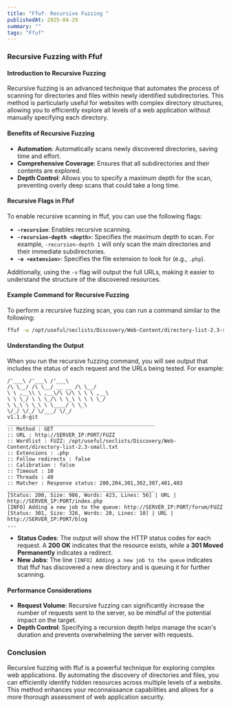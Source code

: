 ```yaml
---
title: "Ffuf- Recursive Fuzzing "
publishedAt: 2025-04-29
summary: ""
tags: "Ffuf"
---
```


### Recursive Fuzzing with Ffuf

#### Introduction to Recursive Fuzzing
Recursive fuzzing is an advanced technique that automates the process of scanning for directories and files within newly identified subdirectories. This method is particularly useful for websites with complex directory structures, allowing you to efficiently explore all levels of a web application without manually specifying each directory.

#### Benefits of Recursive Fuzzing
- **Automation**: Automatically scans newly discovered directories, saving time and effort.
- **Comprehensive Coverage**: Ensures that all subdirectories and their contents are explored.
- **Depth Control**: Allows you to specify a maximum depth for the scan, preventing overly deep scans that could take a long time.

#### Recursive Flags in Ffuf
To enable recursive scanning in ffuf, you can use the following flags:
- **`-recursion`**: Enables recursive scanning.
- **`-recursion-depth <depth>`**: Specifies the maximum depth to scan. For example, `-recursion-depth 1` will only scan the main directories and their immediate subdirectories.
- **`-e <extension>`**: Specifies the file extension to look for (e.g., `.php`).

Additionally, using the `-v` flag will output the full URLs, making it easier to understand the structure of the discovered resources.

#### Example Command for Recursive Fuzzing
To perform a recursive fuzzing scan, you can run a command similar to the following:

```bash
ffuf -w /opt/useful/seclists/Discovery/Web-Content/directory-list-2.3-small.txt:FUZZ -u http://SERVER_IP:PORT/FUZZ -recursion -recursion-depth 1 -e .php -v
```

#### Understanding the Output
When you run the recursive fuzzing command, you will see output that includes the status of each request and the URLs being tested. For example:

```
/'___\ /'___\ /'___\
/\ \__/ /\ \__/ __ __ /\ \__/
\ \ ,__\\ \ ,__\/\ \/\ \ \ \ ,__\
\ \ \_/ \ \ \_/\ \ \_\ \ \ \ \_/
\ \_\ \ \_\ \ \____/ \ \_\
\/_/ \/_/ \/___/ \/_/
v1.1.0-git
________________________________________________
:: Method : GET
:: URL : http://SERVER_IP:PORT/FUZZ
:: Wordlist : FUZZ: /opt/useful/seclists/Discovery/Web-Content/directory-list-2.3-small.txt
:: Extensions : .php
:: Follow redirects : false
:: Calibration : false
:: Timeout : 10
:: Threads : 40
:: Matcher : Response status: 200,204,301,302,307,401,403
________________________________________________
[Status: 200, Size: 986, Words: 423, Lines: 56] | URL | http://SERVER_IP:PORT/index.php
[INFO] Adding a new job to the queue: http://SERVER_IP:PORT/forum/FUZZ
[Status: 301, Size: 326, Words: 20, Lines: 10] | URL | http://SERVER_IP:PORT/blog
...
```

- **Status Codes**: The output will show the HTTP status codes for each request. A **200 OK** indicates that the resource exists, while a **301 Moved Permanently** indicates a redirect.
- **New Jobs**: The line `[INFO] Adding a new job to the queue` indicates that ffuf has discovered a new directory and is queuing it for further scanning.

#### Performance Considerations
- **Request Volume**: Recursive fuzzing can significantly increase the number of requests sent to the server, so be mindful of the potential impact on the target.
- **Depth Control**: Specifying a recursion depth helps manage the scan's duration and prevents overwhelming the server with requests.

### Conclusion
Recursive fuzzing with ffuf is a powerful technique for exploring complex web applications. By automating the discovery of directories and files, you can efficiently identify hidden resources across multiple levels of a website. This method enhances your reconnaissance capabilities and allows for a more thorough assessment of web application security.